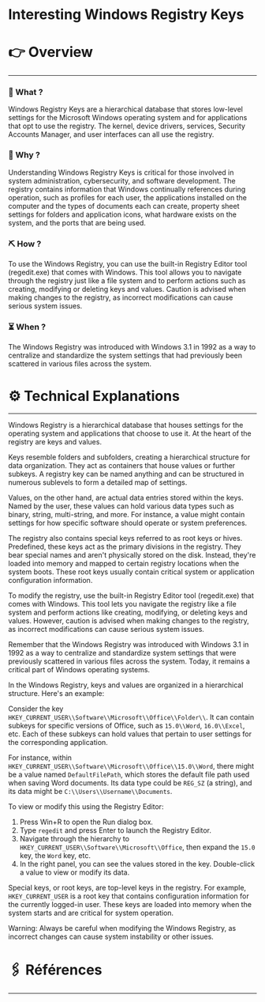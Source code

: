 # Interesting Windows Registry Keys


# 👉 Overview

---

### 👀 What ?

Windows Registry Keys are a hierarchical database that stores low-level settings for the Microsoft Windows operating system and for applications that opt to use the registry. The kernel, device drivers, services, Security Accounts Manager, and user interfaces can all use the registry.


### 🧐 Why ?

Understanding Windows Registry Keys is critical for those involved in system administration, cybersecurity, and software development. The registry contains information that Windows continually references during operation, such as profiles for each user, the applications installed on the computer and the types of documents each can create, property sheet settings for folders and application icons, what hardware exists on the system, and the ports that are being used.


### ⛏️ How ?

To use the Windows Registry, you can use the built-in Registry Editor tool (regedit.exe) that comes with Windows. This tool allows you to navigate through the registry just like a file system and to perform actions such as creating, modifying or deleting keys and values. Caution is advised when making changes to the registry, as incorrect modifications can cause serious system issues.


### ⏳ When ?

The Windows Registry was introduced with Windows 3.1 in 1992 as a way to centralize and standardize the system settings that had previously been scattered in various files across the system.


# ⚙️ Technical Explanations

---

Windows Registry is a hierarchical database that houses settings for the operating system and applications that choose to use it. At the heart of the registry are keys and values.

Keys resemble folders and subfolders, creating a hierarchical structure for data organization. They act as containers that house values or further subkeys. A registry key can be named anything and can be structured in numerous sublevels to form a detailed map of settings.

Values, on the other hand, are actual data entries stored within the keys. Named by the user, these values can hold various data types such as binary, string, multi-string, and more. For instance, a value might contain settings for how specific software should operate or system preferences.

The registry also contains special keys referred to as root keys or hives. Predefined, these keys act as the primary divisions in the registry. They bear special names and aren't physically stored on the disk. Instead, they're loaded into memory and mapped to certain registry locations when the system boots. These root keys usually contain critical system or application configuration information.

To modify the registry, use the built-in Registry Editor tool (regedit.exe) that comes with Windows. This tool lets you navigate the registry like a file system and perform actions like creating, modifying, or deleting keys and values. However, caution is advised when making changes to the registry, as incorrect modifications can cause serious system issues.

Remember that the Windows Registry was introduced with Windows 3.1 in 1992 as a way to centralize and standardize system settings that were previously scattered in various files across the system. Today, it remains a critical part of Windows operating systems.

In the Windows Registry, keys and values are organized in a hierarchical structure. Here's an example:

Consider the key `HKEY_CURRENT_USER\\Software\\Microsoft\\Office\\Folder\\`. It can contain subkeys for specific versions of Office, such as `15.0\\Word`, `16.0\\Excel`, etc. Each of these subkeys can hold values that pertain to user settings for the corresponding application.

For instance, within `HKEY_CURRENT_USER\\Software\\Microsoft\\Office\\15.0\\Word`, there might be a value named `DefaultFilePath`, which stores the default file path used when saving Word documents. Its data type could be `REG_SZ` (a string), and its data might be `C:\\Users\\Username\\Documents`.

To view or modify this using the Registry Editor:

1. Press Win+R to open the Run dialog box.
2. Type `regedit` and press Enter to launch the Registry Editor.
3. Navigate through the hierarchy to `HKEY_CURRENT_USER\\Software\\Microsoft\\Office`, then expand the `15.0` key, the `Word` key, etc.
4. In the right panel, you can see the values stored in the key. Double-click a value to view or modify its data.

Special keys, or root keys, are top-level keys in the registry. For example, `HKEY_CURRENT_USER` is a root key that contains configuration information for the currently logged-in user. These keys are loaded into memory when the system starts and are critical for system operation.

Warning: Always be careful when modifying the Windows Registry, as incorrect changes can cause system instability or other issues.

# 🖇️ Références

---